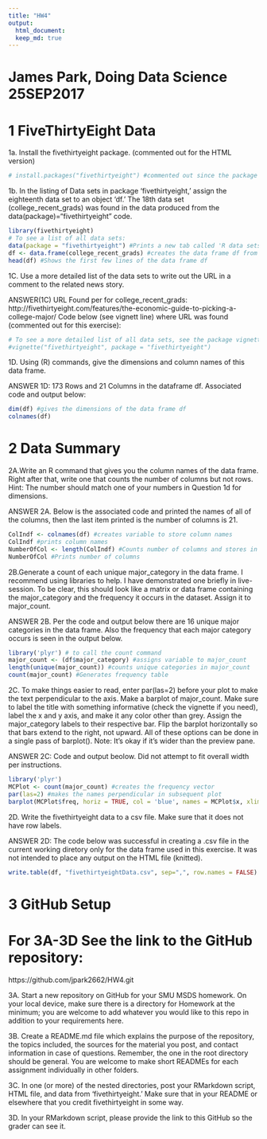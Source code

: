```yaml
---
title: "HW4"
output: 
  html_document:
  keep_md: true
---
```

# James Park, Doing Data Science 25SEP2017

# 1 FiveThirtyEight Data
1a. Install the fivethirtyeight package. (commented out for the HTML version)
```r
# install.packages("fivethirtyeight") #commented out since the package was #  installed on first run.
```
1b. In the listing of Data sets in package 'fivethirtyeight,' assign the eighteenth data set to an object 'df.'
The 18th data set (college_recent_grads) was found in the data produced from the data(package)="fivethirtyeight" code.

```r
library(fivethirtyeight)
# To see a list of all data sets:
data(package = "fivethirtyeight") #Prints a new tab called 'R data sets'
df <- data.frame(college_recent_grads) #creates the data frame df from the designated file
head(df) #Shows the first few lines of the data frame df
```

1C. Use a more detailed list of the data sets to write out the URL in a comment to the related news story.

ANSWER(1C) URL Found per for college_recent_grads:
http://fivethirtyeight.com/features/the-economic-guide-to-picking-a-college-major/
Code below (see vignett line) where URL was found (commented out for this exercise):
```r
# To see a more detailed list of all data sets, see the package vignette:
#vignette("fivethirtyeight", package = "fivethirtyeight")
```

1D. Using (R) commands, give the dimensions and column names of this data frame.

ANSWER 1D: 173 Rows and 21 Columns in the dataframe df.  Associated code and output below:
```r
dim(df) #gives the dimensions of the data frame df
colnames(df)
```

# 2 Data Summary
2A.Write an R command that gives you the column names of the data frame. Right after that, write one that counts the number of columns but not rows. Hint: The number should match one of your numbers in Question 1d for dimensions.

ANSWER 2A.  Below is the associated code and printed the names of all of the columns, then the last item printed is the number of columns is 21.
```r
ColIndf <- colnames(df) #creates variable to store column names
ColIndf #prints column names
NumberOfCol <- length(ColIndf) #Counts number of columns and stores in variable
NumberOfCol #Prints number of columns
```

2B.Generate a count of each unique major_category in the data frame. I recommend using libraries to help. I have demonstrated one briefly in live-session. To be clear, this should look like a matrix or data frame containing the major_category and the frequency it occurs in the dataset. Assign it to major_count.

ANSWER 2B. Per the code and output below there are 16 unique major categories in the data frame.  Also the frequency that each major category occurs is seen in the output below.
```r
library('plyr') # to call the count command
major_count <- (df$major_category) #assigns variable to major_count
length(unique(major_count)) #counts unique categories in major_count
count(major_count) #Generates frequency table
```

2C. To make things easier to read, enter par(las=2) before your plot to make the text perpendicular to the axis. Make a barplot of major_count. Make sure to label the title with something informative (check the vignette if you need), label the x and y axis, and make it any color other than grey. Assign the major_category labels to their respective bar. Flip the barplot horizontally so that bars extend to the right, not upward. All of these options can be done in a single pass of barplot(). Note: It’s okay if it’s wider than the preview pane.

ANSWER 2C:  Code and output beolow.  Did not attempt to fit overall width per instructions.

```r
library('plyr')
MCPlot <- count(major_count) #creates the frequency vector
par(las=2) #makes the names perpendicular in subsequent plot
barplot(MCPlot$freq, horiz = TRUE, col = 'blue', names = MCPlot$x, xlim = c(0,30), xlab = 'Number of Majors', main= 'Number of Majors by Major Category') #plots names and frequencies
```

2D. Write the fivethirtyeight data to a csv file. Make sure that it does not have row labels.

ANSWER 2D: The code below was successful in creating a .csv file in the current working diretory only for the data frame used in this exercise. It was not intended to place any output on the HTML file (knitted). 

```r
write.table(df, "fivethirtyeightData.csv", sep=",", row.names = FALSE) #creates a .csv file with the data frame used in this exercise.
```

# 3 GitHub Setup 
# For 3A-3D See the link to the GitHub repository:
https://github.com/jpark2662/HW4.git

3A. Start a new repository on GitHub for your SMU MSDS homework. On your local
device, make sure there is a directory for Homework at the minimum; you are
welcome to add whatever you would like to this repo in addition to your requirements
here.

3B. Create a README.md file which explains the purpose of the repository, the topics
included, the sources for the material you post, and contact information in case of
questions. Remember, the one in the root directory should be general. You are
welcome to make short READMEs for each assignment individually in other folders.

3C. In one (or more) of the nested directories, post your RMarkdown script, HTML file,
and data from ‘fivethirtyeight.’ Make sure that in your README or elsewhere that
you credit fivethirtyeight in some way.

3D. In your RMarkdown script, please provide the link to this GitHub so the grader can see
it.


